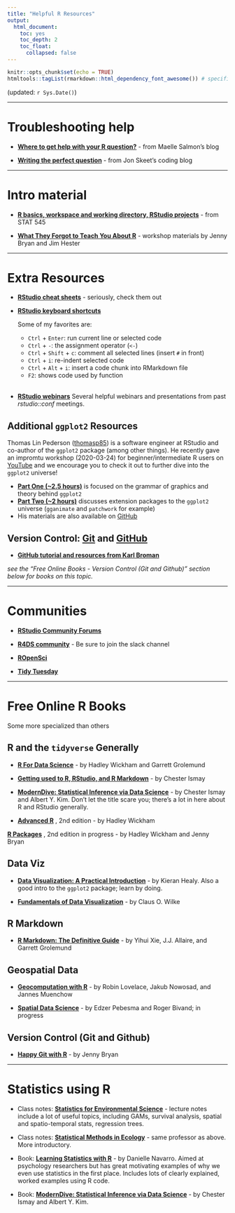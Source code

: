 ```yaml
---
title: "Helpful R Resources"
output: 
  html_document: 
    toc: yes
    toc_depth: 2
    toc_float: 
      collapsed: false
---
```


```r
knitr::opts_chunk$set(echo = TRUE)
htmltools::tagList(rmarkdown::html_dependency_font_awesome()) # specific for webpage
```

(updated: `r Sys.Date()`)

***  

# Troubleshooting help  

+  __[Where to get help with your R question?](https://masalmon.eu/2018/07/22/wheretogethelp/)__ - from Maelle Salmon's blog  

+  __[Writing the perfect question](https://codeblog.jonskeet.uk/2010/08/29/writing-the-perfect-question/)__ - from Jon Skeet's coding blog  

***

# Intro material  

+  __[R basics, workspace and working directory, RStudio projects](http://stat545.com/block002_hello-r-workspace-wd-project.html)__ - from STAT 545  

+  __[What They Forgot to Teach You About R](https://whattheyforgot.org/)__ - workshop materials by Jenny Bryan and Jim Hester
   

***

# Extra Resources  

+  __[RStudio cheat sheets](https://www.rstudio.com/resources/cheatsheets/)__ - seriously, check them out  

+  __[RStudio keyboard shortcuts](https://support.rstudio.com/hc/en-us/articles/200711853-Keyboard-Shortcuts)__  

    Some of my favorites are:  

    +  `Ctrl` + `Enter`: run current line or selected code  
    +  `Ctrl` + `-`:  the assignment operator (`<-`)  
    +  `Ctrl` + `Shift` + `c`: comment all selected lines (insert `#` in front)  
    +  `Ctrl` + `i`: re-indent selected code
    +  `Ctrl` + `Alt` + `i`: insert a code chunk into RMarkdown file  
    +  `F2`: shows code used by function  
<br>
+  __[RStudio webinars](https://resources.rstudio.com/webinars)__  Several helpful webinars and presentations from past _rstudio::conf_ meetings.  

## Additional `ggplot2` Resources

Thomas Lin Pederson ([<i class="fa fa-twitter"></i>thomasp85](https://twitter.com/thomasp85)) is a software engineer at RStudio and co-author of the `ggplot2` package (among other things).
He recently gave an impromtu workshop (2020-03-24) for beginner/intermediate R users on [<i class="fa fa-youtube-play"></i>YouTube](https://www.youtube.com/channel/UCT9SgxpakGSH-yfRj_QhzIQ) and we encourage you to check it out to further dive into the `ggplot2` universe!

+  **[Part One (~2.5 hours)](https://www.youtube.com/watch?v=h29g21z0a68)** is focused on the grammar of graphics and theory behind `ggplot2`
+  **[Part Two (~2 hours)](https://www.youtube.com/watch?v=0m4yywqNPVY)** discusses extension packages to the `ggplot2` universe (`gganimate` and `patchwork` for example)
+  His materials are also available on [<i class="fa fa-github"></i>  GitHub](https://github.com/thomasp85/ggplot2_workshop )

## Version Control: [Git](https://git-scm.com) and [GitHub](https://github.com)

+  __[GitHub tutorial and resources from Karl Broman](https://kbroman.org/github_tutorial/)__

*see the "Free Online Books - Version Control (Git and Github)" section below for books on this topic.*

***

# Communities  

+  __[RStudio Community Forums](https://community.rstudio.com/)__  

+  __[R4DS community](https://www.rfordatasci.com/)__ - Be sure to join the slack channel  

+  __[ROpenSci](https://ropensci.org/community/)__    

+  __[Tidy Tuesday](https://github.com/rfordatascience/tidytuesday)__    


***

# Free Online R Books  

Some more specialized than others  

## R and the `tidyverse` Generally  

+  __[R For Data Science](https://r4ds.had.co.nz/)__ - by Hadley Wickham and Garrett Grolemund  

+  __[Getting used to R, RStudio, and R Markdown](https://bookdown.org/chesterismay/rbasics/)__ - by Chester Ismay  

+  __[ModernDive: Statistical Inference via Data Science](https://moderndive.com/index.html)__ - by Chester Ismay and Albert Y. Kim. Don't let the title scare you; there's a lot in here about R and RStudio generally.    

+  __[Advanced R](https://adv-r.hadley.nz/)__ , 2nd edition - by Hadley Wickham  

__[R Packages](http://r-pkgs.org)__ , 2nd edition in progress - by Hadley Wickham and Jenny Bryan  

## Data Viz  

+  __[Data Visualization: A Practical Introduction](http://socviz.co/)__ - by Kieran Healy. Also a good intro to the `ggplot2` package; learn by doing.    

+  __[Fundamentals of Data Visualization](https://serialmentor.com/dataviz/)__ - by Claus O. Wilke


## R Markdown  

+  __[R Markdown: The Definitive Guide](https://bookdown.org/yihui/rmarkdown/)__ - by Yihui Xie, J.J. Allaire, and Garrett Grolemund  


## Geospatial Data  

+  __[Geocomputation with R](https://geocompr.robinlovelace.net/)__ - by Robin Lovelace, Jakub Nowosad, and Jannes Muenchow  

+  __[Spatial Data Science](http://r-spatial.org/book)__ - by Edzer Pebesma and Roger Bivand; in progress  


## Version Control (Git and Github)  

+  __[Happy Git with R](http://happygitwithr.com)__ - by Jenny Bryan  

***

# Statistics using R  

+  Class notes: __[Statistics for Environmental Science](https://sakai.unc.edu/access/content/group/2842013b-58f5-4453-aa8d-3e01bacbfc3d/public/Ecol562_Spring2012/index.html)__ - lecture notes include a lot of useful topics, including GAMs, survival analysis, spatial and spatio-temporal stats, regression trees.  

+  Class notes: __[Statistical Methods in Ecology](https://sakai.unc.edu/access/content/group/3d1eb92e-7848-4f55-90c3-7c72a54e7e43/public/index.html)__ - same professor as above. More introductory.  

+  Book: __[Learning Statistics with R](https://learningstatisticswithr.com)__ - by Danielle Navarro. Aimed at psychology researchers but has great motivating examples of why we even use statistics in the first place. Includes lots of clearly explained, worked examples using R code.  

+  Book: __[ModernDive: Statistical Inference via Data Science](https://moderndive.com/index.html)__ - by Chester Ismay and Albert Y. Kim.  

<br>
<br>
